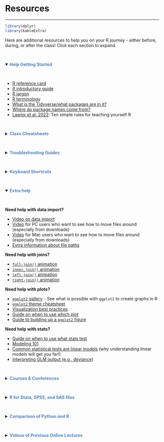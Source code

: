 
<div class="leaf"></div> 
# Resources
***

```r
library(dplyr)
library(kableExtra)
```

Here are additional resources to help you on your R journey - either before, during, or after the class! Click each section to expand.

<br>

<details open><summary> <span style = "color: #5383bb;"> **Help Getting Started**</span></summary><br>

- [R reference card](http://cran.r-project.org/doc/contrib/Short-refcard.pdf)
- [R introductory guide](https://cran.r-project.org/doc/manuals/r-release/R-intro.html)
- [R jargon](https://link.springer.com/content/pdf/bbm%3A978-1-4419-1318-0%2F1.pdf)
- [R terminology](https://cran.r-project.org/doc/manuals/r-release/R-lang.pdf)
- [What is the Tidyverse/what packages are in it?](https://www.tidyverse.org/packages/)
- [Where do package names come from?](https://www.statworx.com/en/content-hub/blog/why-is-it-called-that-way-origin-and-meaning-of-r-package-names/)
- [Lawlor et al. 2022](https://doi.org/10.1371/journal.pcbi.1010372): Ten simple rules for teaching yourself R

</details>

<br>

<details><summary> <span style = "color: #5383bb;"> **Class Cheatsheets**</span></summary><br>

- [Day 1 - RStudio & Reproducibility Cheatsheet](https://daseh.org/modules/cheatsheets/Day-1.pdf)
- [Day 2 - Basic R & Data Input/Output Cheatsheet](https://daseh.org/modules/cheatsheets/Day-2.pdf)
- [Day 3 - Data Subsetting  Cheatsheet](https://daseh.org/modules/cheatsheets/Day-3.pdf)
- [Day 4 - Data Summarization & Data Classes Cheatsheet](https://daseh.org/modules/cheatsheets/Day-4.pdf)
- [Day 5 - Data Cleaning Cheatsheet](https://daseh.org/modules/cheatsheets/Day-5.pdf)
- [Day 6 - Data Manipulation & Data Visualization `esquisse` Cheatsheet](https://daseh.org/modules/cheatsheets/Day-6.pdf)
- [Day 7 - Data Visualization `ggplot2` & Factors Cheatsheet](https://daseh.org/modules/cheatsheets/Day-7.pdf)
- [Day 8 - Statistics Cheatsheet](https://daseh.org/modules/cheatsheets/Day-8.pdf)
- [Day 9 - Functions Cheatsheet](https://daseh.org/modules/cheatsheets/Day-9.pdf)
- [Additional RStudio "Cheatsheets"](https://www.rstudio.com/resources/cheatsheets/)
- [Really great stringr Cheatsheet](https://evoldyn.gitlab.io/evomics-2018/ref-sheets/R_strings.pdf)
</details>

<br>

<details><summary> <span style = "color: #5383bb;"> **Troubleshooting Guides**</span></summary><br>

- [Guide on when to use quotes or backticks](https://daseh.org/resources/quotes_vs_backticks.html)
- [Guide on what functions require pulling values out first](https://daseh.org/resources/functions_for_vectors.html)

</details>

<br>

<details><summary> <span style = "color: #5383bb;"> **Keyboard Shortcuts**</span></summary><br>

- RStudio shortcuts can be found [here](<http://www.rstudio.com/ide/docs/using/keyboard_shortcuts>)
- Shortcut for the %in% operator can be found [here](https://stackoverflow.com/questions/58714081/is-there-a-shortcut-for-in)

</details>

<br>

<details open><summary> <span style = "color: #5383bb;"> **Extra help**</span></summary><br>

**Need help with data import?**

- [Video on data import](https://youtu.be/LEkNfJgpunQ)
- [Video](https://www.youtube.com/watch?v=we6vwB7DsNU) for PC users who want to see how to move files around (especially from downloads)
- [Video](https://www.youtube.com/watch?v=Ao9e0cDzMrE) for Mac users who want to see how to move files around (especially from downloads)
- [Extra information about file paths](https://docs.google.com/presentation/d/18u1Vhd3Uq-QprC0btpxS_-Ka-LKVUvncyoqdbGdb-g4/edit?usp=sharing)

**Need help with joins?**

- [`full-join()` animation](https://github.com/gadenbuie/tidyexplain/blob/master/images/full-join.gif)
- [`inner_join()` animation](https://github.com/gadenbuie/tidyexplain/blob/master/images/inner-join.gif)
- [`left-join()` animation](https://github.com/gadenbuie/tidyexplain/blob/master/images/left-join.gif)
- [`right-join()` animation](https://github.com/gadenbuie/tidyexplain/blob/master/images/right-join.gif)


**Need help with plots?**

- [`ggplot2` gallery](https://r-graph-gallery.com/ggplot2-package.html) - See what is possible with `ggplot2` to create graphs in R
- [`ggplot2` theme cheatsheet](https://github.com/claragranell/ggplot2/blob/main/ggplot_theme_system_cheatsheet.pdf)
- [Visualization best practices](https://jhudatascience.org/tidyversecourse/dataviz.html#making-good-plots)
- [Guide on when to use which plot](https://infogram.com/page/choose-the-right-chart-data-visualization)
- [Guide to building up a `ggplot2` figure](https://hopstat.wordpress.com/2016/02/18/how-i-build-up-a-ggplot2-figure/)  

**Need help with stats?**

- [Guide on when to use what stats test](https://www.scribbr.com/statistics/statistical-tests/)
- [Modeling 101](https://jhudatascience.org/tidyversecourse/model.html#linear-modeling)
- [Common statistical tests are linear models](https://lindeloev.github.io/tests-as-linear/) (why understanding linear models will get you far!)
- [Interpreting GLM output (e.g., deviance)](https://www.statology.org/null-residual-deviance/)


</details>

<br>

<details><summary> <span style = "color: #5383bb;"> **Courses & Conferences**</span></summary><br>

#### **Online Courses and Resources**

- [Tidyverse Skills for Data Science Book](https://jhudatascience.org/tidyversecourse/)  (**a great next step** to learn more about the tidyverse, some modeling, and machine learning)
- [Tidyverse Skills for Data Science Course](https://www.coursera.org/specializations/tidyverse-data-science-r)  (same content with quizzes, can get certificate with $)
- [Open Case Studies](https://www.opencasestudies.org/)  
(resource for specific public health cases with statistical implementation and interpretation - **a great next step** for learning more about stats and wrangling!)
- [R for Data Science](http://r4ds.had.co.nz/)  (great general information)
- [R for Applied Epidemiology](https://epirhandbook.com/en/)  (Similar general introductory course)  
- [R basics chapter of Introduction to Data Science by Rafael A. Irizarry](https://rafalab.github.io/dsbook/r-basics.html)(great general information)
- [Dataquest](https://www.dataquest.io/)  (general interactive resource)
- [Quick R Guide]( http://statmethods.net/)  (nice free general resource)
- [Introduction to Reproducibility](https://jhudatascience.org/Reproducibility_in_Cancer_Informatics/)
- [Advanced Reproducibility](https://jhudatascience.org/Adv_Reproducibility_in_Cancer_Informatics/)

#### **R Conferences**

- The [RStudio/Posit conference](https://posit.co/conference/) has lots of useful workshops!
- useR! — International R User Conference information can be found [here](https://www.r-project.org/conferences/).

</details>

<br>

<details><summary> <span style = "color: #5383bb;"> **R for Stata, SPSS, and SAS files**</span></summary><br>

- The [Haven](https://haven.tidyverse.org/) package  
 (This package is super useful for reading and writing files so that they are compatible across Stata, SPSS, SAS, and R)
- [R vs Stata](https://link.springer.com/content/pdf/bbm%3A978-1-4419-1318-0%2F1.pdf)  
(See page 505)
- [R <-> SAS Cheatsheet](https://raw.githubusercontent.com/rstudio/cheatsheets/main/sas-r.pdf)
- [SAS to R Converter](https://www.codeconvert.ai/sas-to-r-converter)  
- You might also find large language models like ChatGPT useful for code conversion. Be sure to check the output because AI makes mistakes!  

</details>

<br>

<details><summary> <span style = "color: #5383bb;"> **Comparison of Python and R**</span></summary><br>

- A helpful [blog post](https://www.ibm.com/cloud/blog/python-vs-r) about the difference between these two languages.

</details>

<br>

<details><summary> <span style = "color: #5383bb;"> **Videos of Previous Online Lectures**</span></summary><br>

  **From Summer Institute 2023**

  ```r
  mat <- matrix(c(
    "Introduction", "https://youtu.be/aIJrFKQYnP8",
    "RStudio", "https://youtu.be/cxHVf5rTK1c",
    "Reproducibility", "https://youtu.be/af9B9-_df1o",
    "Basic R", "https://youtu.be/5io-iZDutH8",
    "Data Input", "https://youtu.be/sllVVRD5YE4",
    "Subsetting Data", "https://youtu.be/dWdK3bnAGm8",
    "Data Classes", "https://youtu.be/Q4ubnU35TUs",
    "Data Summarization", "https://youtu.be/xsI30yCGgTQ",
    "Data Cleaning", "https://youtu.be/qL6_yfiR9Jk",
    "Data Manipulation", "https://youtu.be/fQ7lDp8Svw0",
    "Intro to Data Visualization", "https://youtu.be/D5RdNwadtR0",
    "Data Visualization", "https://youtu.be/fKj1iBxLwyk",
    "Factors", "https://youtu.be/yqU5zHVh-qA",
    "Statistics", "https://youtu.be/T9Oh0miYhZ0",
    "Data Output", "https://youtu.be/x2OuR4JhPLY",
    "Functions", "https://youtu.be/jWv5RSXq5mo"
  ), ncol = 2, byrow = TRUE)
  mat <- data.frame(mat, stringsAsFactors = FALSE)
  colnames(mat) <- c("Day", "Link to Video")
  knitr::kable(mat, format = "html") %>%
    kable_styling()
  ```

  **From Summer Institute 2022**

  ```r
  mat <- matrix(c(
    "RStudio and Reproducibility", "https://www.youtube.com/watch?v=eCsD0f0q6rY&t=9s",
    "Basic R", "https://www.youtube.com/watch?v=2YRgDG3qsho",
    "Data IO", "https://www.youtube.com/watch?v=ejnBAdA2N1c",
    "Subsetting Data", "https://www.youtube.com/watch?v=GFa6dXAezJg",
    "Data Summarization", "https://www.youtube.com/watch?v=kj_69maSANk",
    "Data Classes", "https://www.youtube.com/watch?v=zoVciFJieLY&t=21s",
    "Data Cleaning", "https://www.youtube.com/watch?v=GhK8xMUBNwg",
    "Data Manipulation", "https://www.youtube.com/watch?v=qP73AWUjfAU",
    "Intro to Data Visualization", "https://www.youtube.com/watch?v=OCVo6vWrKL4",
    "Data Visualization", "https://www.youtube.com/watch?v=9UPlZqOfT_s",
    "Factors", "https://www.youtube.com/watch?v=0fE756trEEE",
    "Statistics", "https://www.youtube.com/watch?v=jZ5sskAdAJU&t=4s",
    "Functions", "https://www.youtube.com/watch?v=dx-85RzN1G0"
  ), ncol = 2, byrow = TRUE)
  mat <- data.frame(mat, stringsAsFactors = FALSE)
  colnames(mat) <- c("Day", "Link to Video")
  knitr::kable(mat, format = "html") %>%
    kable_styling()
  ```

  **From Winter Institute 2022**

  ```r
  mat <- matrix(c(
    "RStudio", "https://youtu.be/zpAQrglIJb0",
    "Basic R", "https://youtu.be/_8ZG0G1nNlA",
    "Reproducibility", "https://youtu.be/ChFTiZ7Clo4",
    "Data IO", "https://youtu.be/bnYN7AfYGNM",
    "Subsetting Data", "https://youtu.be/kPU3dl25ox8",
    "Data Summarization", "https://youtu.be/C_a8bGGdrIA",
    "Data Classes", "https://youtu.be/ZCe30kIJ0Xc",
    "Data Cleaning", "https://youtu.be/siFL49CCsJg",
    "Data Manipulation", "https://youtu.be/7M81XUIY5SE",
    "Intro to Data Visualization", "https://youtu.be/Md46muvSrYE",
    "Data Visualization", "https://youtu.be/YjDT3ZUSiR4",
    "Factors", "https://youtu.be/Co4l0YhuYSk",
    "Statistics", "https://youtu.be/3nSIN1mu8uw",
    "Functions", "https://youtu.be/XUKJtUYU1Ic"
  ), ncol = 2, byrow = TRUE)
  mat <- data.frame(mat, stringsAsFactors = FALSE)
  colnames(mat) <- c("Day", "Link to Video")
  knitr::kable(mat, format = "html") %>%
    kable_styling()
  ```

  **From Summer Institute 2021**

  ```r
  mat <- matrix(c(
    "RStudio", "https://youtu.be/zpAQrglIJb0",
    "Basic R", "https://youtu.be/md30mwFJ2_Q",
    "Data IO", "https://youtu.be/6xNyETqIqZU",
    "Subsetting Data", "https://youtu.be/YeBSc2YXr4U",
    "Data Summarization Part 1 + 2", "https://youtu.be/yL3BGDWtVC4",
    "Data Classes", "https://youtu.be/zBCvbikMTAc",
    "Data Cleaning", "https://youtu.be/TaREvr5evwk",
    "Data Manipulation", "https://youtu.be/-039V99I-PE",
    "Reproducibility", "https://youtu.be/ui9dJLqtdCs",
    "Statistics", "https://youtu.be/EJwlBoBHoz4",
    "Data Visualization", "https://youtu.be/ngQX9khx7UQ",
    "Functions", "https://youtu.be/epIujSKgNi4"
  ), ncol = 2, byrow = TRUE)
  mat <- data.frame(mat, stringsAsFactors = FALSE)
  colnames(mat) <- c("Day", "Link to Video")
  knitr::kable(mat, format = "html") %>%
    kable_styling()
  ```

  **From Winter Institute 2020**

  ```r
  mat <- matrix(c(
    "RStudio and Data Classes", "https://youtu.be/vyIsDnsq5jY",
    "Subsetting Data", "https://youtu.be/mT8lSagYbjM",
    "Data Summarization Part 1", "https://youtu.be/SZYpzt9zy0g",
    "Data Classes", "https://youtu.be/82zSA1N0mnA",
    "Data Cleaning", "https://youtu.be/G3V2YPaQN34",
    "Data Manipulation", "https://youtu.be/43MPdw5bf4o",
    "Statistics 1", "https://youtu.be/Jr4ljyzrr4U",
    "Statistics 2", "https://youtu.be/ub2BSbK9lMM"
  ), ncol = 2, byrow = TRUE)
  mat <- data.frame(mat, stringsAsFactors = FALSE)
  colnames(mat) <- c("Day", "Link to Video")
  knitr::kable(mat, format = "html") %>%
    kable_styling()
  ```

  **From Summer Institute 2017**

  ```r
  mat <- matrix(c(
    "Day 1", "https://youtu.be/Xi-wsACc7p0",
    "Day 2", "https://youtu.be/u1FQt9Hr8iw",
    "Day 3", "https://youtu.be/woc7AGJTzZw",
    "Day 4", "https://youtu.be/RZ7eVIMPIes",
    "Day 5", "https://youtu.be/e8cFV8wluC0"
  ), ncol = 2, byrow = TRUE)
  mat <- data.frame(mat, stringsAsFactors = FALSE)
  colnames(mat) <- c("Day", "Link to Video")
  knitr::kable(mat, format = "html") %>%
    kable_styling()
  ```

</details>

<br>
